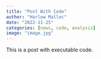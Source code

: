 ```yaml
---
title: "Post With Code"
author: "Harlow Malloc"
date: "2022-11-25"
categories: [news, code, analysis]
image: "image.jpg"
---
```


This is a post with executable code.
